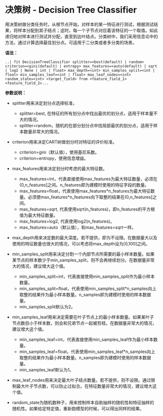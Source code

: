 # 决策树 - Decision Tree Classifier

用决策树做分类任务时，从根节点开始，对样本的某一特征进行测试，根据测试结果，将样本分配到其子结点；这时，每一个子节点对应着该特征的一个取值。如此递归地对样本进行测试并分配，直至到达叶结点。分类树中，我们采用信息论中的方法，通过计算选择最佳划分点。可适用于二分类或者多分类的场景。

**语法：**
```
..| fit DecisionTreeClassifier splitter=<best(default) | random> criterion=<gini(default) | entropy> max_features=<auto(default) | sqrt | log2 | None | int | float> max_depth=<int> min_samples_split=<int | float> min_samples_leaf=<int | float> max_leaf_nodes=<int> random_state=<int> <target_field> from <feature_field_1> <feature_field_2>... 
```

**参数说明：**

- splitter用来决定划分点选择标准，
	+ splitter=best, 在特征的所有划分点中找出最优的划分点，适用于样本量不大的情况。
	+ splitter=random，随机的在部分划分点中找局部最优的划分点，适用于样本数量非常大的情况。

- criterion用来决定CART树做划分时对特征的评价标准。
	+ criterion=gini（默认值），使用基尼系数。
	+ criterion=entropy，使用信息增益。

- max_features用来决定划分时考虑的最大特征数。
	+ max_features=int，代表直接使用max_features为最大特征数量，必须在(0,n_features]之间。n_features即为建模时使用的特征字段的数量。
	+ max_features=float，代表使用max_features\*n_features为最大特征数量。必须使max_features\*n_features向下取整的结果在(0,n_features]之间。
	+ max_features=sqrt, 代表使用sqrt(n_features)，即n_features的平方根值为最大特征数量。
	+ max_features=log2, 代表使用log2(n_features)。
	+ max_features=auto（默认值），和max_features=sqrt一样。

- max_depth用来决定数的最大深度。若不提供，即为不设限。在数据量大以及使用的特征数量也很大的情况，可以考虑将max_depth设为[0,100]之间。

- min_samples_split用来决定分割一个内部节点所需要的最小样本数量。如果某节点的样本数少于min_samples_split，则不会再继续划分。在数据量非常大的情况，建议增大这个值。
	+ min_samples_split=int，代表直接使用min_samples_split作为最小样本数量。
	+ min_samples_split=float，代表使用min_samples_split\*n_samples向上取整的结果作为最小样本数量。n_samples即为建模时使用的样本数据量。
	+ min_samples_split默认为2。
	
- min_samples_leaf用来决定需要在叶子节点上的最小样本数量。如果某叶子节点数目小于样本数，则会和兄弟节点一起被剪枝。在数据量非常大的情况，建议增大这个值。
	+ min_samples_leaf=int，代表直接使用min_samples_leaf作为最小样本数量。
	+ min_samples_leaf=float，代表使用min_samples_leaf\*n_samples向上取整的结果作为最小样本数量。n_samples即为建模时使用的样本数据量。
	+ min_samples_leaf默认为1。

- max_leaf_nodes用来决定最大叶子结点数量。若不提供，则不设限。通过限制最大叶子节点数，可以防止过拟合。在特征数量非常大的情况，建议增大这个值。

- random_state为随机数种子，用来控制样本自助抽样的随机性和特征抽样的随机性。如果给定特定值，重新跑模型的时候，可以得出同样的结果。
